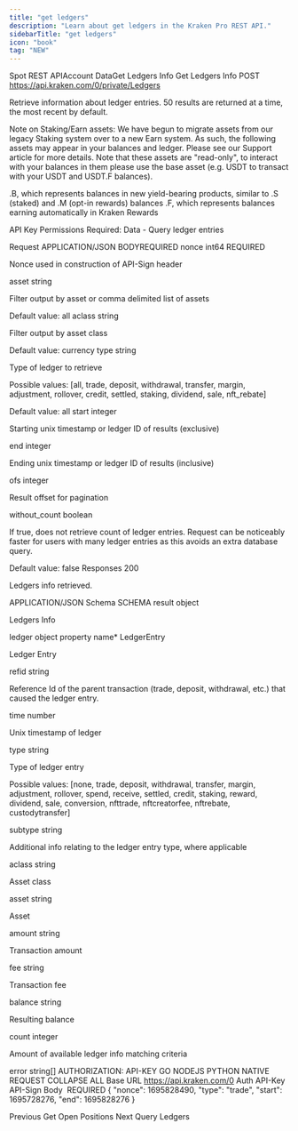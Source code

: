 ```yaml
---
title: "get ledgers"
description: "Learn about get ledgers in the Kraken Pro REST API."
sidebarTitle: "get ledgers"
icon: "book"
tag: "NEW"
---
```

Spot REST APIAccount DataGet Ledgers Info
Get Ledgers Info
POST
https://api.kraken.com/0/private/Ledgers

Retrieve information about ledger entries. 50 results are returned at a time, the most recent by default.

Note on Staking/Earn assets: We have begun to migrate assets from our legacy Staking system over to a new Earn system. As such, the following assets may appear in your balances and ledger. Please see our Support article for more details. Note that these assets are "read-only", to interact with your balances in them please use the base asset (e.g. USDT to transact with your USDT and USDT.F balances).

.B, which represents balances in new yield-bearing products, similar to .S (staked) and .M (opt-in rewards) balances
.F, which represents balances earning automatically in Kraken Rewards

API Key Permissions Required: Data - Query ledger entries

Request​
APPLICATION/JSON
BODYREQUIRED
nonce
int64
REQUIRED

Nonce used in construction of API-Sign header

asset
string

Filter output by asset or comma delimited list of assets

Default value: all
aclass
string

Filter output by asset class

Default value: currency
type
string

Type of ledger to retrieve

Possible values: [all, trade, deposit, withdrawal, transfer, margin, adjustment, rollover, credit, settled, staking, dividend, sale, nft_rebate]

Default value: all
start
integer

Starting unix timestamp or ledger ID of results (exclusive)

end
integer

Ending unix timestamp or ledger ID of results (inclusive)

ofs
integer

Result offset for pagination

without_count
boolean

If true, does not retrieve count of ledger entries. Request can be noticeably faster for users with many ledger entries as this avoids an extra database query.

Default value: false
Responses​
200

Ledgers info retrieved.

APPLICATION/JSON
Schema
SCHEMA
result
object

Ledgers Info

ledger
object
property name*
LedgerEntry

Ledger Entry

refid
string

Reference Id of the parent transaction (trade, deposit, withdrawal, etc.) that caused the ledger entry.

time
number

Unix timestamp of ledger

type
string

Type of ledger entry

Possible values: [none, trade, deposit, withdrawal, transfer, margin, adjustment, rollover, spend, receive, settled, credit, staking, reward, dividend, sale, conversion, nfttrade, nftcreatorfee, nftrebate, custodytransfer]

subtype
string

Additional info relating to the ledger entry type, where applicable

aclass
string

Asset class

asset
string

Asset

amount
string

Transaction amount

fee
string

Transaction fee

balance
string

Resulting balance

count
integer

Amount of available ledger info matching criteria

error
string[]
AUTHORIZATION: API-KEY
GO
NODEJS
PYTHON
NATIVE
REQUEST
COLLAPSE ALL
Base URL
https://api.kraken.com/0
Auth
API-Key
API-Sign
Body
 REQUIRED
{
  "nonce": 1695828490,
  "type": "trade",
  "start": 1695728276,
  "end": 1695828276
}

Previous
Get Open Positions
Next
Query Ledgers